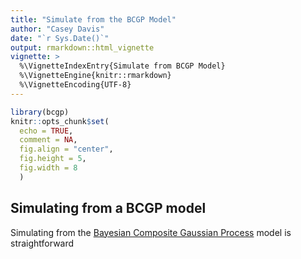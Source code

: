 ```yaml
---
title: "Simulate from the BCGP Model"
author: "Casey Davis"
date: "`r Sys.Date()`"
output: rmarkdown::html_vignette
vignette: >
  %\VignetteIndexEntry{Simulate from BCGP Model}
  %\VignetteEngine{knitr::rmarkdown}
  %\VignetteEncoding{UTF-8}
---
```


```r
library(bcgp)
knitr::opts_chunk$set(
  echo = TRUE,
  comment = NA,
  fig.align = "center",
  fig.height = 5,
  fig.width = 8
  )
```

## Simulating from a BCGP model

Simulating from the [Bayesian Composite Gaussian Process](bcgp.html) model is straightforward

